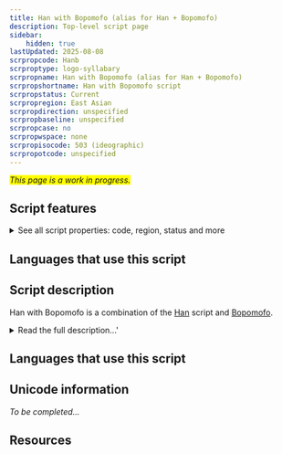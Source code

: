 ```yaml
---
title: Han with Bopomofo (alias for Han + Bopomofo)
description: Top-level script page
sidebar:
    hidden: true
lastUpdated: 2025-08-08
scrpropcode: Hanb
scrproptype: logo-syllabary
scrpropname: Han with Bopomofo (alias for Han + Bopomofo)
scrpropshortname: Han with Bopomofo script
scrpropstatus: Current
scrpropregion: East Asian
scrpropdirection: unspecified
scrpropbaseline: unspecified
scrpropcase: no
scrpropwspace: none
scrpropisocode: 503 (ideographic)
scrpropotcode: unspecified
---
```


<span style='background-color:yellow'>_This page is a work in progress._</span>


## Script features

<details>
<summary> See all script properties: code, region, status and more</summary>
<ScriptInfo />
</details>

## Languages that use this script

<WsList script='Hanb' wsMax='5' />

## Script description

Han with Bopomofo is a combination of the [Han](/scrlang/script-hani) script and [Bopomofo](/scrlang/script-Bopo).

<details>
<summary>Read the full description...'</summary>Bopomofo is often used to annotate the pronounciation of Han characters. When the two scripts are used together they are called Han with Bopomofo.
</details>

## Languages that use this script

<WsList script='Hanb' wsMax='5' />

## Unicode information

_To be completed..._

## Resources

<ScriptResources detailSummary='seemore' />

